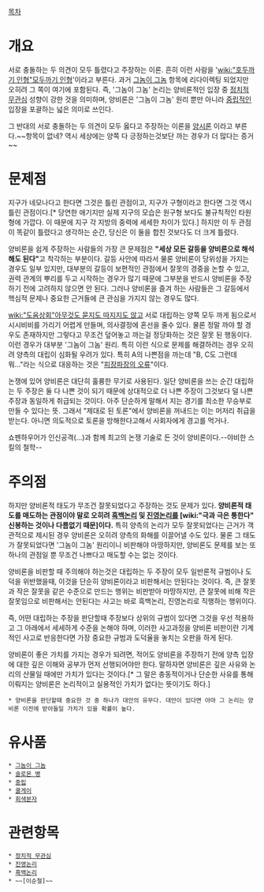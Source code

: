 [[목차]]

= 개요 =
서로 충돌하는 두 의견이 모두 틀렸다고 주장하는 이론. 흔히 이런 사람을 '[[wiki:"호두까기 인형"모두까기 인형]]'이라고 부른다. 과거 [[그놈이 그놈]] 항목에 리다이렉팅 되었지만 오히려 그 쪽이 여기에 포함된다. 즉, '그놈이 그놈' 논리는 양비론적인 입장 중 [[정치적 무관심]] 성향이 강한 것을 의미하며, 양비론은 '그놈이 그놈' 원리 뿐만 아니라 [[중립]]적인 입장을 포괄하는 넓은 의미로 쓰인다.

그 반대의 서로 충돌하는 두 의견이 모두 옳다고 주장하는 이론을 [[양시론]] 이라고 부른다.~~항목이 없네? 역시 세상에는 양쪽 다 긍정하는것보단 까는 경우가 더 많다는 증거~~
= 문제점 =

지구가 네모나다고 한다면 그것은 틀린 관점이고, 지구가 구형이라고 한다면 그것 역시 틀린 관점이다.[* 당연한 애기지만 실제 지구의 모습은 원구형 보다도 불규칙적인 타원형에 가깝다. 이 때문에 지구 각 지방의 중력에 세세한 차이가 있다.] 하지만 이 두 관점이 똑같이 틀렸다고 생각하는 순간, 당신은 이 둘을 합친 것보다도 더 크게 틀렸다.

양비론을 쉽게 주장하는 사람들의 가장 큰 문제점은 '''"세상 모든 갈등을 양비론으로 해석해도 된다"'''고 착각하는 부분이다. 갈등 사안에 따라서 물론 양비론이 당위성을 가지는 경우도 일부 있지만, 대부분의 갈등이 보편적인 관점에서 잘못의 경중을 논할 수 있고, 권력 관계의 뿌리를 두고 시작하는 경우가 많기 때문에 그부분을 반드시 양비론을 주장하기 전에 고려하지 않으면 안 된다. 그러나 양비론을 즐겨 하는 사람들은 그 갈등에서 핵심적 문제나 중요한 근거들에 큰 관심을 가지지 않는 경우도 많다.

[[wiki:"도움상회"아무것도 묻지도 따지지도 않고]] 서로 대립하는 양쪽 모두 까게 됨으로서 시시비비를 가리기 어렵게 만들며, 의사결정에 혼선을 줄수 있다. 물론 정말 까야 할 경우도 존재하지만 그렇다고 무조건 덮어놓고 까는걸 정당화하는 것은 잘못 된 행동이다. 이런 경우가 대부분 '그놈이 그놈' 원리. 특히 이런 식으로 문제를 해결하려는 경우 오히려 양측의 대립이 심화될 우려가 있다. 특히 A의 나쁜점을 까는데 "B, C도 그런데 뭐..."라는 식으로 대응하는 것은 "[[피장파장의 오류]]"이다.

논쟁에 있어 양비론은 대단히 훌륭한 무기로 사용된다. 일단 양비론을 쓰는 순간 대립하는 두 주장은 둘 다 나쁜 것이 되기 때문에 상대적으로 더 나쁜 주장이 그것보다 덜 나쁜 주장과 동일하게 취급되는 것이다. 아주 단순하게 말해서 지는 경기를 최소한 무승부로 만들 수 있다는 뜻. 그래서 "제대로 된 토론"에서 양비론을 꺼내드는 이는 머저리 취급을 받는다. 아니면 의도적으로 토론을 방해한다고해서 사회자에게 경고를 먹거나. 

쇼펜하우어가 인신공격(…)과 함께 최고의 논쟁 기술로 든 것이 양비론이다.--야비한 스킬의 철학--
= 주의점 =
하지만 양비론적 태도가 무조건 잘못되었다고 주장하는 것도 문제가 있다. '''양비론적 태도를 매도하는 관점이야 말로 오히려 [[흑백논리]] 및 [[진영논리]]를 [wiki:"극과 극은 통한다" 신봉하는 것이나 다름없기 때문]이다.''' 특히 양측의 논리가 모두 잘못되었다는 근거가 객관적으로 제시된 경우 양비론은 오히려 양측의 화해를 이끌어낼 수도 있다. 물론 그 태도가 잘못되었다면 '그놈이 그놈' 원리이니 비판해야 마땅하지만, 양비론도 문제를 보는 또 하나의 관점일 뿐 무조건 나쁘다고 매도할 수는 없는 것이다.

양비론을 비판할 때 주의해야 하는것은 대립하는 두 주장이 모두 일반론적 규범이나 도덕을 위반했을때, 이것을 단순히 양비론이라고 비판해서는 안된다는 것이다. 즉, 큰 잘못과 작은 잘못을 같은 수준으로 만드는 행위는 비판받아 마땅하지만, 큰 잘못에 비해 작은 잘못임으로 비판해서는 안된다는 사고는 바로 흑백논리, 진영논리로 직행하는 행위이다.

즉, 어떤 대립하는 주장을 판단할때 주장보다 상위의 규범이 있다면 그것을 우선 적용하고 그 아래에서 세세하게 수준을 논해야 하며, 이러한 사고과정을 양비론 비판이란 기계적인 사고로 반응한다면 가장 중요한 규범과 도덕율을 놓치는 오판을 하게 된다.

양비론이 좋은 가치를 가지는 경우가 되려면, 적어도 양비론을 주장하기 전에 양측 입장에 대한 깊은 이해와 공부가 먼저 선행되어야만 한다. 말하자면 양비론은 깊은 사유와 논리의 산물일 때에만 가치가 있다는 것이다.[* 그 말은 충동적이거나 단순한 사유를 통해 이뤄지는 양비론은 논리적이고 실용적인 가치가 없다는 뜻이기도 하다.]

 * 양비론을 판단할때 중요한 것 중 하나가 대안의 유무다. 대안이 있다면 아마 그 논리는 양비론 이전에 받아들일 가치가 있을 확률이 높다.
= 유사품 =
 * [[그놈이 그놈]]
 * [[솔로몬 병]]
 * [[중립]]
 * [[쿨게이]]
 * [[회색분자]]

= 관련항목 =
 * [[정치적 무관심]]
 * [[진영논리]]
 * [[흑백논리]]
 * ~~[이순철]~~
